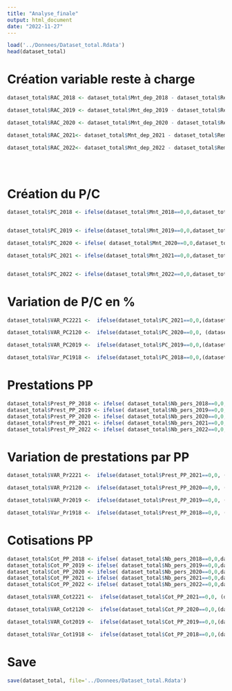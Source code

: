 ```yaml
---
title: "Analyse_finale"
output: html_document
date: "2022-11-27"
---
```



```r
load('../Donnees/Dataset_total.Rdata')
head(dataset_total)
```

# Création variable reste à charge

```r
dataset_total$RAC_2018 <- dataset_total$Mnt_dep_2018 - dataset_total$Remb_rc_2018 - dataset_total$Remb_ro_2018

dataset_total$RAC_2019 <- dataset_total$Mnt_dep_2019 - dataset_total$Remb_rc_2019 - dataset_total$Remb_ro_2019

dataset_total$RAC_2020 <- dataset_total$Mnt_dep_2020 - dataset_total$Remb_rc_2020- dataset_total$Remb_ro_2020

dataset_total$RAC_2021<- dataset_total$Mnt_dep_2021 - dataset_total$Remb_rc_2021 - dataset_total$Remb_ro_2021

dataset_total$RAC_2022<- dataset_total$Mnt_dep_2022 - dataset_total$Remb_rc_2022 - dataset_total$Remb_ro_2022


 
```


# Création du P/C 


```r
dataset_total$PC_2018 <- ifelse(dataset_total$Mnt_2018==0,0,dataset_total$Remb_rc_2018 /dataset_total$Mnt_2018)


dataset_total$PC_2019 <- ifelse(dataset_total$Mnt_2019==0,0,dataset_total$Remb_rc_2019 /dataset_total$Mnt_2019)

dataset_total$PC_2020 <- ifelse( dataset_total$Mnt_2020==0,0,dataset_total$Remb_rc_2020 /dataset_total$Mnt_2020)

dataset_total$PC_2021 <- ifelse(dataset_total$Mnt_2021==0,0,dataset_total$Remb_rc_2021 /dataset_total$Mnt_2021)


dataset_total$PC_2022 <- ifelse(dataset_total$Mnt_2022==0,0,dataset_total$Remb_rc_2022 /dataset_total$Mnt_2022)
```




# Variation de P/C en %

```r
dataset_total$VAR_PC2221 <-  ifelse(dataset_total$PC_2021==0,0,(dataset_total$PC_2022 /dataset_total$PC_2021 -1) *100)

dataset_total$VAR_PC2120 <-  ifelse(dataset_total$PC_2020==0,0, (dataset_total$PC_2021 /dataset_total$PC_2020 -1) *100)

dataset_total$VAR_PC2019 <-  ifelse(dataset_total$PC_2019==0,0,(dataset_total$PC_2020 /dataset_total$PC_2019 -1)*100)

dataset_total$Var_PC1918 <-  ifelse(dataset_total$PC_2018==0,0,(dataset_total$PC_2019 /dataset_total$PC_2018 -1) *100)
```




# Prestations PP


```r
dataset_total$Prest_PP_2018 <- ifelse( dataset_total$Nb_pers_2018==0,0,dataset_total$Remb_ro_2018 / dataset_total$Nb_pers_2018)
dataset_total$Prest_PP_2019 <- ifelse( dataset_total$Nb_pers_2019==0,0,dataset_total$Remb_ro_2019 / dataset_total$Nb_pers_2019)
dataset_total$Prest_PP_2020 <- ifelse( dataset_total$Nb_pers_2020==0,0,dataset_total$Remb_ro_2020 / dataset_total$Nb_pers_2020)
dataset_total$Prest_PP_2021 <- ifelse( dataset_total$Nb_pers_2021==0,0,dataset_total$Remb_ro_2021 / dataset_total$Nb_pers_2021)
dataset_total$Prest_PP_2022 <- ifelse( dataset_total$Nb_pers_2022==0,0,dataset_total$Remb_ro_2022 / dataset_total$Nb_pers_2022)
```


# Variation de prestations par PP 

```r
dataset_total$VAR_Pr2221 <-  ifelse(dataset_total$Prest_PP_2021==0,0, (dataset_total$Prest_PP_2022 /dataset_total$Prest_PP_2021 -1) *100)

dataset_total$VAR_Pr2120 <-  ifelse(dataset_total$Prest_PP_2020==0,0, (dataset_total$Prest_PP_2021 /dataset_total$Prest_PP_2020 -1) *100)

dataset_total$VAR_Pr2019 <-  ifelse(dataset_total$Prest_PP_2019==0,0, (dataset_total$Prest_PP_2020 /dataset_total$Prest_PP_2019 -1)*100)

dataset_total$Var_Pr1918 <-  ifelse(dataset_total$Prest_PP_2018==0,0, (dataset_total$Prest_PP_2019 /dataset_total$Prest_PP_2018  -1)*100)

```

# Cotisations PP


```r
dataset_total$Cot_PP_2018 <- ifelse( dataset_total$Nb_pers_2018==0,0,dataset_total$Mnt_2018/ dataset_total$Nb_pers_2018)
dataset_total$Cot_PP_2019 <- ifelse( dataset_total$Nb_pers_2019==0,0,dataset_total$Mnt_2019 / dataset_total$Nb_pers_2019)
dataset_total$Cot_PP_2020 <- ifelse( dataset_total$Nb_pers_2020==0,0,dataset_total$Mnt_2020 / dataset_total$Nb_pers_2020)
dataset_total$Cot_PP_2021 <- ifelse( dataset_total$Nb_pers_2021==0,0,dataset_total$Mnt_2021 / dataset_total$Nb_pers_2021)
dataset_total$Cot_PP_2022 <- ifelse( dataset_total$Nb_pers_2022==0,0,dataset_total$Mnt_2022 / dataset_total$Nb_pers_2022)
```


```r
dataset_total$VAR_Cot2221 <-  ifelse(dataset_total$Cot_PP_2021==0,0, (dataset_total$Cot_PP_2022 /dataset_total$Cot_PP_2021 -1)*100)

dataset_total$VAR_Cot2120 <-  ifelse(dataset_total$Cot_PP_2020==0,0,(dataset_total$Cot_PP_2021 /dataset_total$Cot_PP_2020 -1)*100)

dataset_total$VAR_Cot2019 <-  ifelse(dataset_total$Cot_PP_2019==0,0,(dataset_total$Cot_PP_2020 /dataset_total$Cot_PP_2019 -1) *100)

dataset_total$Var_Cot1918 <-  ifelse(dataset_total$Cot_PP_2018==0,0,(dataset_total$Cot_PP_2019 /dataset_total$Cot_PP_2018 -1)*100)

```

# Save


```r
save(dataset_total, file='../Donnees/Dataset_total.Rdata')
```


